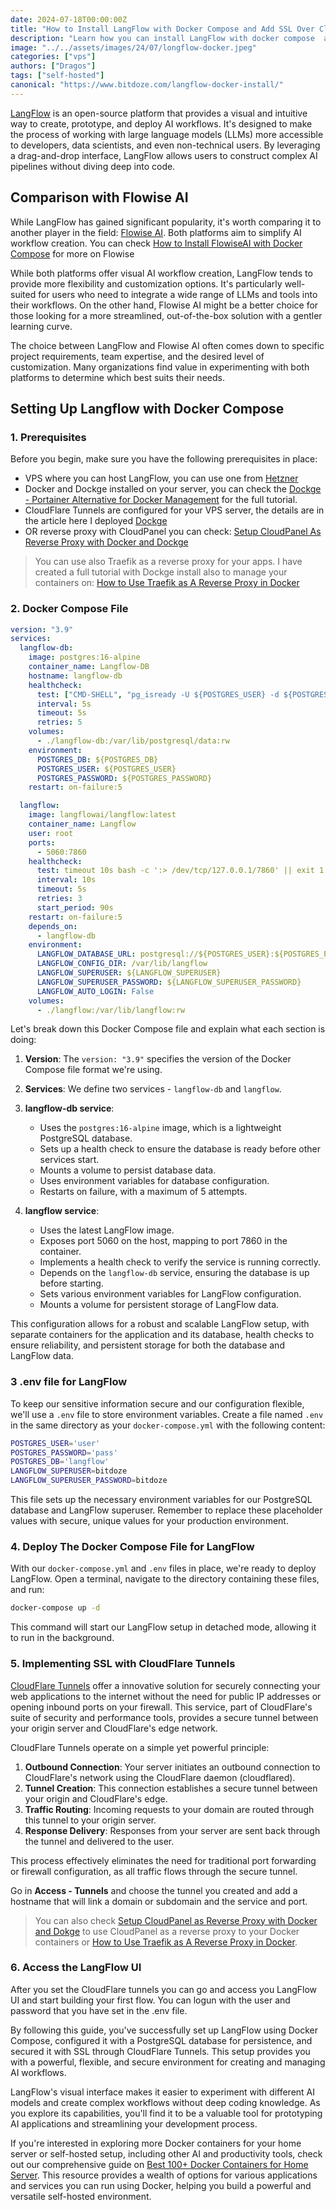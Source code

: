 ```yaml
---
date: 2024-07-18T00:00:00Z
title: "How to Install LangFlow with Docker Compose and Add SSL Over CloudFlare Tunnels"
description: "Learn how you can install LangFlow with docker compose  and Postgres DB and take advantage of no-code AI flows. Add SSL over CloudFlare tunnels"
image: "../../assets/images/24/07/longflow-docker.jpeg"
categories: ["vps"]
authors: ["Dragos"]
tags: ["self-hosted"]
canonical: "https://www.bitdoze.com/langflow-docker-install/"
---
```



[LangFlow](https://www.langflow.org/) is an open-source platform that provides a visual and intuitive way to create, prototype, and deploy AI workflows. It's designed to make the process of working with large language models (LLMs) more accessible to developers, data scientists, and even non-technical users. By leveraging a drag-and-drop interface, LangFlow allows users to construct complex AI pipelines without diving deep into code.

## Comparison with Flowise AI

While LangFlow has gained significant popularity, it's worth comparing it to another player in the field: [Flowise AI](https://flowiseai.com/). Both platforms aim to simplify AI workflow creation. You can check [How to Install FlowiseAI with Docker Compose](https://www.bitdoze.com/flowiseai-install/) for more on Flowise

While both platforms offer visual AI workflow creation, LangFlow tends to provide more flexibility and customization options. It's particularly well-suited for users who need to integrate a wide range of LLMs and tools into their workflows. On the other hand, Flowise AI might be a better choice for those looking for a more streamlined, out-of-the-box solution with a gentler learning curve.

The choice between LangFlow and Flowise AI often comes down to specific project requirements, team expertise, and the desired level of customization. Many organizations find value in experimenting with both platforms to determine which best suits their needs.

## Setting Up Langflow with Docker Compose

<YouTubeEmbed
  url="https://www.youtube.com/embed/mkSJV0UPDH8"
  label="How to Install LangFlow with Docker Compose"
/>

### 1. Prerequisites

Before you begin, make sure you have the following prerequisites in place:

- VPS where you can host LangFlow, you can use one from [Hetzner](https://go.bitdoze.com/hetzner)
- Docker and Dockge installed on your server, you can check the [Dockge - Portainer Alternative for Docker Management](https://www.bitdoze.com/dockge-install/) for the full tutorial.
- CloudFlare Tunnels are configured for your VPS server, the details are in the article here I deployed [Dockge](https://www.bitdoze.com/dockge-install/)
- OR reverse proxy with CloudPanel you can check: [Setup CloudPanel As Reverse Proxy with Docker and Dockge](https://www.bitdoze.com/cloudpanel-setup-dockge/)

> You can use also Traefik as a reverse proxy for your apps. I have created a full tutorial with Dockge install also to manage your containers on: [How to Use Traefik as A Reverse Proxy in Docker](https://www.bitdoze.com/traefik-proxy-docker/)

### 2. Docker Compose File

```yml
version: "3.9"
services:
  langflow-db:
    image: postgres:16-alpine
    container_name: Langflow-DB
    hostname: langflow-db
    healthcheck:
      test: ["CMD-SHELL", "pg_isready -U ${POSTGRES_USER} -d ${POSTGRES_DB}"]
      interval: 5s
      timeout: 5s
      retries: 5
    volumes:
      - ./langflow-db:/var/lib/postgresql/data:rw
    environment:
      POSTGRES_DB: ${POSTGRES_DB}
      POSTGRES_USER: ${POSTGRES_USER}
      POSTGRES_PASSWORD: ${POSTGRES_PASSWORD}
    restart: on-failure:5

  langflow:
    image: langflowai/langflow:latest
    container_name: Langflow
    user: root
    ports:
      - 5060:7860
    healthcheck:
      test: timeout 10s bash -c ':> /dev/tcp/127.0.0.1/7860' || exit 1
      interval: 10s
      timeout: 5s
      retries: 3
      start_period: 90s
    restart: on-failure:5
    depends_on:
      - langflow-db
    environment:
      LANGFLOW_DATABASE_URL: postgresql://${POSTGRES_USER}:${POSTGRES_PASSWORD}@langflow-db:5432/${POSTGRES_DB}?sslmode=disable
      LANGFLOW_CONFIG_DIR: /var/lib/langflow
      LANGFLOW_SUPERUSER: ${LANGFLOW_SUPERUSER}
      LANGFLOW_SUPERUSER_PASSWORD: ${LANGFLOW_SUPERUSER_PASSWORD}
      LANGFLOW_AUTO_LOGIN: False
    volumes:
      - ./langflow:/var/lib/langflow:rw
```

Let's break down this Docker Compose file and explain what each section is doing:

1. **Version**: The `version: "3.9"` specifies the version of the Docker Compose file format we're using.

2. **Services**: We define two services - `langflow-db` and `langflow`.

3. **langflow-db service**:

   - Uses the `postgres:16-alpine` image, which is a lightweight PostgreSQL database.
   - Sets up a health check to ensure the database is ready before other services start.
   - Mounts a volume to persist database data.
   - Uses environment variables for database configuration.
   - Restarts on failure, with a maximum of 5 attempts.

4. **langflow service**:
   - Uses the latest LangFlow image.
   - Exposes port 5060 on the host, mapping to port 7860 in the container.
   - Implements a health check to verify the service is running correctly.
   - Depends on the `langflow-db` service, ensuring the database is up before starting.
   - Sets various environment variables for LangFlow configuration.
   - Mounts a volume for persistent storage of LangFlow data.

This configuration allows for a robust and scalable LangFlow setup, with separate containers for the application and its database, health checks to ensure reliability, and persistent storage for both the database and LangFlow data.

### 3 .env file for LangFlow

To keep our sensitive information secure and our configuration flexible, we'll use a `.env` file to store environment variables. Create a file named `.env` in the same directory as your `docker-compose.yml` with the following content:

```sh
POSTGRES_USER='user'
POSTGRES_PASSWORD='pass'
POSTGRES_DB='langflow'
LANGFLOW_SUPERUSER=bitdoze
LANGFLOW_SUPERUSER_PASSWORD=bitdoze
```

This file sets up the necessary environment variables for our PostgreSQL database and LangFlow superuser. Remember to replace these placeholder values with secure, unique values for your production environment.

### 4. Deploy The Docker Compose File for LangFlow

With our `docker-compose.yml` and `.env` files in place, we're ready to deploy LangFlow. Open a terminal, navigate to the directory containing these files, and run:

```sh
docker-compose up -d
```

This command will start our LangFlow setup in detached mode, allowing it to run in the background.

### 5. Implementing SSL with CloudFlare Tunnels

[CloudFlare Tunnels](https://www.cloudflare.com/products/tunnel/) offer a innovative solution for securely connecting your web applications to the internet without the need for public IP addresses or opening inbound ports on your firewall. This service, part of CloudFlare's suite of security and performance tools, provides a secure tunnel between your origin server and CloudFlare's edge network.

CloudFlare Tunnels operate on a simple yet powerful principle:

1. **Outbound Connection**: Your server initiates an outbound connection to CloudFlare's network using the CloudFlare daemon (cloudflared).
2. **Tunnel Creation**: This connection establishes a secure tunnel between your origin and CloudFlare's edge.
3. **Traffic Routing**: Incoming requests to your domain are routed through this tunnel to your origin server.
4. **Response Delivery**: Responses from your server are sent back through the tunnel and delivered to the user.

This process effectively eliminates the need for traditional port forwarding or firewall configuration, as all traffic flows through the secure tunnel.

Go in **Access - Tunnels** and choose the tunnel you created and add a hostname that will link a domain or subdomain and the service and port.

<Picture src={imag1} alt="Cloudflare Tunnel setup" />

> You can also check [Setup CloudPanel as Reverse Proxy with Docker and Dokge](https://www.bitdoze.com/cloudpanel-setup-dockge/) to use CloudPanel as a reverse proxy to your Docker containers or [How to Use Traefik as A Reverse Proxy in Docker](https://www.bitdoze.com/traefik-proxy-docker/).

### 6. Access the LangFlow UI

After you set the CloudFlare tunnels you can go and access you LangFlow UI and start building your first flow. You can logun with the user and password that you have set in the .env file.

<Picture src={imag2} alt="LanfFlow UI" />


By following this guide, you've successfully set up LangFlow using Docker Compose, configured it with a PostgreSQL database for persistence, and secured it with SSL through CloudFlare Tunnels. This setup provides you with a powerful, flexible, and secure environment for creating and managing AI workflows.

LangFlow's visual interface makes it easier to experiment with different AI models and create complex workflows without deep coding knowledge. As you explore its capabilities, you'll find it to be a valuable tool for prototyping AI applications and streamlining your development process.

If you're interested in exploring more Docker containers for your home server or self-hosted setup, including other AI and productivity tools, check out our comprehensive guide on [Best 100+ Docker Containers for Home Server](https://www.bitdoze.com/docker-containers-home-server/). This resource provides a wealth of options for various applications and services you can run using Docker, helping you build a powerful and versatile self-hosted environment.
